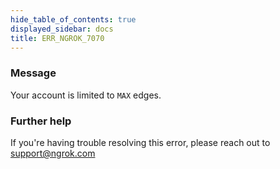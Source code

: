 ```yaml
---
hide_table_of_contents: true
displayed_sidebar: docs
title: ERR_NGROK_7070
---
```




### Message

Your account is limited to `MAX` edges.

<ErrorDetails error="err_ngrok_7070" />

### Further help

If you're having trouble resolving this error, please reach out to [support@ngrok.com](mailto:support@ngrok.com?subject=Help%20with%20ERR_NGROK_7070)
